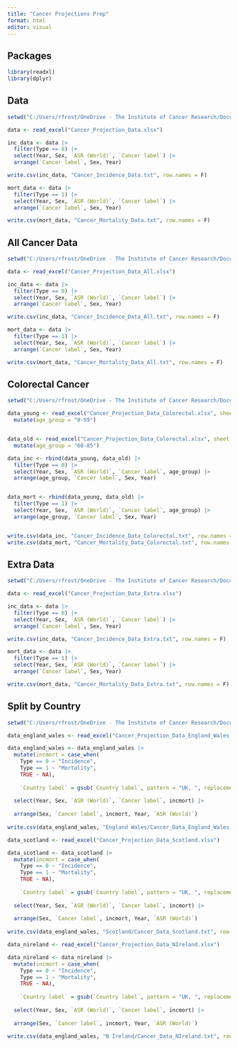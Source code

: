 ```yaml
---
title: "Cancer Projections Prep"
format: html
editor: visual
---
```


## Packages

```r
library(readxl)
library(dplyr)

```

## Data

```r
setwd("C:/Users/rfrost/OneDrive - The Institute of Cancer Research/Documents/UK-cancer-trends/Data/Cancer Trends/Globocan")

data <- read_excel("Cancer_Projection_Data.xlsx")

inc_data <- data |>
  filter(Type == 0) |>
  select(Year, Sex, `ASR (World)`, `Cancer label`) |>
  arrange(`Cancer label`, Sex, Year)

write.csv(inc_data, "Cancer_Incidence_Data.txt", row.names = F)

mort_data <- data |>
  filter(Type == 1) |>
  select(Year, Sex, `ASR (World)`, `Cancer label`) |>
  arrange(`Cancer label`, Sex, Year)

write.csv(mort_data, "Cancer_Mortality_Data.txt", row.names = F)

```

## All Cancer Data

```r

setwd("C:/Users/rfrost/OneDrive - The Institute of Cancer Research/Documents/UK-cancer-trends/Data/Cancer Trends/Globocan All")

data <- read_excel("Cancer_Projection_Data_All.xlsx")

inc_data <- data |>
  filter(Type == 0) |>
  select(Year, Sex, `ASR (World)`, `Cancer label`) |>
  arrange(`Cancer label`, Sex, Year)

write.csv(inc_data, "Cancer_Incidence_Data_All.txt", row.names = F)

mort_data <- data |>
  filter(Type == 1) |>
  select(Year, Sex, `ASR (World)`, `Cancer label`) |>
  arrange(`Cancer label`, Sex, Year)

write.csv(mort_data, "Cancer_Mortality_Data_All.txt", row.names = F)


```

## Colorectal Cancer

```r
setwd("C:/Users/rfrost/OneDrive - The Institute of Cancer Research/Documents/UK-cancer-trends/Data/Cancer Trends/Globocan Colorectal")

data_young <- read_excel("Cancer_Projection_Data_Colorectal.xlsx", sheet = "UK_0_59") |>
  mutate(age_group = "0-59")


data_old <- read_excel("Cancer_Projection_Data_Colorectal.xlsx", sheet = "UK_60_85") |>
  mutate(age_group = "60-85")

data_inc <- rbind(data_young, data_old) |>
  filter(Type == 0) |>
  select(Year, Sex, `ASR (World)`, `Cancer label`, age_group) |>
  arrange(age_group, `Cancer label`, Sex, Year)


data_mort <- rbind(data_young, data_old) |>
  filter(Type == 1) |>
  select(Year, Sex, `ASR (World)`, `Cancer label`, age_group) |>
  arrange(age_group, `Cancer label`, Sex, Year)


write.csv(data_inc, "Cancer_Incidence_Data_Colorectal.txt", row.names = F)
write.csv(data_mort, "Cancer_Mortality_Data_Colorectal.txt", row.names = F)

```

## Extra Data

```r
setwd("C:/Users/rfrost/OneDrive - The Institute of Cancer Research/Documents/UK-cancer-trends/Data/Cancer Trends/Globocan Extra")

data <- read_excel("Cancer_Projection_Data_Extra.xlsx")

inc_data <- data |>
  filter(Type == 0) |>
  select(Year, Sex, `ASR (World)`, `Cancer label`) |>
  arrange(`Cancer label`, Sex, Year)

write.csv(inc_data, "Cancer_Incidence_Data_Extra.txt", row.names = F)

mort_data <- data |>
  filter(Type == 1) |>
  select(Year, Sex, `ASR (World)`, `Cancer label`) |>
  arrange(`Cancer label`, Sex, Year)

write.csv(mort_data, "Cancer_Mortality_Data_Extra.txt", row.names = F)

```

## Split by Country

```r
setwd("C:/Users/rfrost/OneDrive - The Institute of Cancer Research/Documents/UK-cancer-trends/Data/Cancer Trends/Globocan By Country")

data_england_wales <- read_excel("Cancer_Projection_Data_England_Wales.xlsx")

data_england_wales <- data_england_wales |>
  mutate(incmort = case_when(
    Type == 0 ~ "Incidence",
    Type == 1 ~ "Mortality",
    TRUE ~ NA),
    
    `Country label` = gsub(`Country label`, pattern = "UK, ", replacement = "")) |>
  
  select(Year, Sex, `ASR (World)`, `Cancer label`, incmort) |>
  
  arrange(Sex, `Cancer label`, incmort, Year, `ASR (World)`)
  
write.csv(data_england_wales, "England Wales/Cancer_Data_England_Wales.txt", row.names = F)

data_scotland <- read_excel("Cancer_Projection_Data_Scotland.xlsx")

data_scotland <- data_scotland |>
  mutate(incmort = case_when(
    Type == 0 ~ "Incidence",
    Type == 1 ~ "Mortality",
    TRUE ~ NA),
    
    `Country label` = gsub(`Country label`, pattern = "UK, ", replacement = "")) |>
  
  select(Year, Sex, `ASR (World)`, `Cancer label`, incmort) |>
  
  arrange(Sex, `Cancer label`, incmort, Year, `ASR (World)`)
  
write.csv(data_england_wales, "Scotland/Cancer_Data_Scotland.txt", row.names = F)

data_nireland <- read_excel("Cancer_Projection_Data_NIreland.xlsx")

data_nireland <- data_nireland |>
  mutate(incmort = case_when(
    Type == 0 ~ "Incidence",
    Type == 1 ~ "Mortality",
    TRUE ~ NA),
    
    `Country label` = gsub(`Country label`, pattern = "UK, ", replacement = "")) |>
  
  select(Year, Sex, `ASR (World)`, `Cancer label`, incmort) |>
  
  arrange(Sex, `Cancer label`, incmort, Year, `ASR (World)`)
  
write.csv(data_england_wales, "N Ireland/Cancer_Data_NIreland.txt", row.names = F)
```
